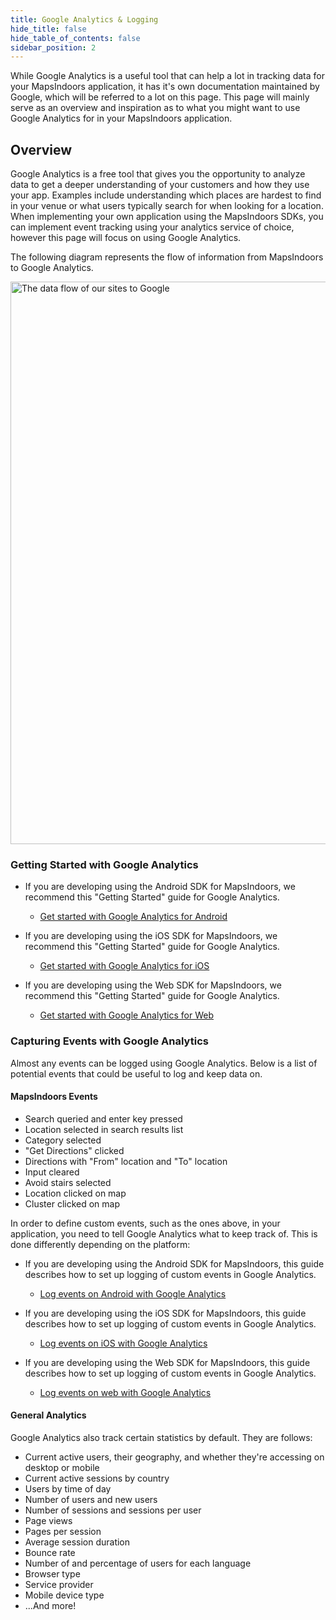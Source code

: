 ```yaml
---
title: Google Analytics & Logging
hide_title: false
hide_table_of_contents: false
sidebar_position: 2
---
```


While Google Analytics is a useful tool that can help a lot in tracking data for your MapsIndoors application, it has it's own documentation maintained by Google, which will be referred to a lot on this page. This page will mainly serve as an overview and inspiration as to what you might want to use Google Analytics for in your MapsIndoors application.

## Overview

Google Analytics is a free tool that gives you the opportunity to analyze data to get a deeper understanding of your customers and how they use your app. Examples include understanding which places are hardest to find in your venue or what users typically search for when looking for a location. When implementing your own application using the MapsIndoors SDKs, you can implement event tracking using your analytics service of choice, however this page will focus on using Google Analytics.

The following diagram represents the flow of information from MapsIndoors to Google Analytics.

<img src="/img/various/Google_Analytics_Flow.png" alt="The data flow of our sites to Google" width="900"/>

### Getting Started with Google Analytics

* If you are developing using the Android SDK for MapsIndoors, we recommend this "Getting Started" guide for Google Analytics.
  * [Get started with Google Analytics for Android](https://firebase.google.com/docs/analytics/get-started?technology=android&platform=android#java)

* If you are developing using the iOS SDK for MapsIndoors, we recommend this "Getting Started" guide for Google Analytics.
  * [Get started with Google Analytics for iOS](https://firebase.google.com/docs/analytics/get-started?technology=android&platform=ios#swift)

* If you are developing using the Web SDK for MapsIndoors, we recommend this "Getting Started" guide for Google Analytics.
  * [Get started with Google Analytics for Web](https://firebase.google.com/docs/analytics/get-started?technology=android&platform=web#web-version-9)

### Capturing Events with Google Analytics

Almost any events can be logged using Google Analytics. Below is a list of potential events that could be useful to log and keep data on.

#### MapsIndoors Events

* Search queried and enter key pressed
* Location selected in search results list
* Category selected
* "Get Directions" clicked
* Directions with "From" location and "To" location
* Input cleared
* Avoid stairs selected
* Location clicked on map
* Cluster clicked on map

In order to define custom events, such as the ones above, in your application, you need to tell Google Analytics what to keep track of. This is done differently depending on the platform:

* If you are developing using the Android SDK for MapsIndoors, this guide describes how to set up logging of custom events in Google Analytics.
  * [Log events on Android with Google Analytics](https://firebase.google.com/docs/analytics/events?platform=android)

* If you are developing using the iOS SDK for MapsIndoors, this guide describes how to set up logging of custom events in Google Analytics.
  * [Log events on iOS with Google Analytics](https://firebase.google.com/docs/analytics/events?platform=ios#swift)

* If you are developing using the Web SDK for MapsIndoors, this guide describes how to set up logging of custom events in Google Analytics.
  * [Log events on web with Google Analytics](https://firebase.google.com/docs/analytics/events?platform=web#web-version-9)

#### General Analytics

Google Analytics also track certain statistics by default. They are follows:

* Current active users, their geography, and whether they're accessing on desktop or mobile
* Current active sessions by country
* Users by time of day
* Number of users and new users
* Number of sessions and sessions per user
* Page views
* Pages per session
* Average session duration
* Bounce rate
* Number of and percentage of users for each language
* Browser type
* Service provider
* Mobile device type
* ...And more!